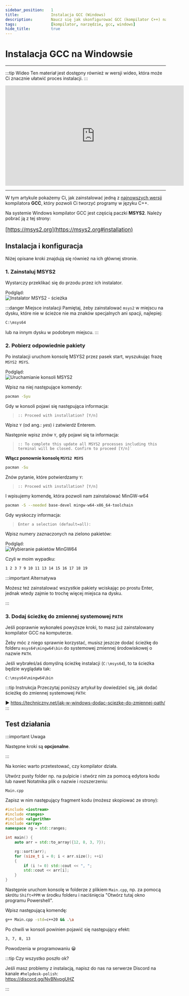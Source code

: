```yaml
---
sidebar_position:	1
title:				Instalacja GCC (Windows)
description:		Naucz się jak skonfigurować GCC (kompilator C++) na Windowsie w prosty sposób.
tags:				[kompilator, narzędzie, gcc, windows]
hide_title:			true
---
```


# Instalacja GCC na Windowsie

<hr/>

:::tip Wideo
Ten materiał jest dostępny również w wersji wideo, która może Ci 
znacznie ułatwić proces instalacji.
:::

<center>
<iframe
	width="560"
	height="315"
	src="https://www.youtube.com/embed/lNcgXUj6Iig"
	title="YouTube video player"
	frameBorder="0"
	allow="accelerometer; autoplay; clipboard-write; encrypted-media; gyroscope; picture-in-picture"
	allowFullScreen>
</iframe>
</center>

<hr/>

W tym artykule pokażemy Ci, jak zainstalować jedną z <u>najnowszych wersji</u>
kompilatora **GCC**, który pozwoli Ci tworzyć programy w języku C++.

Na systemie Windows kompilator GCC jest częścią paczki **MSYS2**.
Należy pobrać ją z tej strony:

<big>


[https://msys2.org](https://msys2.org#installation)


</big>

## Instalacja i konfiguracja

Niżej opisane kroki znajdują się również na ich głównej stronie.

### 1. Zainstaluj MSYS2

Wystarczy przeklikać się do przodu przez ich instalator.

<p align="center">

Podgląd:<br/>
![Instalator MSYS2 - ścieżka](https://www.msys2.org/images/install-2-path.png)

</p>

:::danger Miejsce instalacji
Pamiętaj, żeby zainstalować `msys2` w miejscu na dysku,
które nie w ścieżce nie ma znaków specjalnych ani spacji,
najlepiej:

```sh title="✔ Poprawna ścieżka"
C:\msys64
```

lub na innym dysku w podobnym miejscu.
:::

### 2. Pobierz odpowiednie pakiety

Po instalacji uruchom konsolę MSYS2 przez pasek start, wyszukując frazę `MSYS2 MSYS`.

<p align="center">

Podgląd:<br/>
![Uruchamianie konsoli MSYS2](/img/tutorials/tools/msys2/run-msys2-pl.png)

</p>

Wpisz na niej następujące komendy:


```sh title="🔹 1. Aktualizacja bazy pakietów"
pacman -Syu
```

Gdy w konsoli pojawi się następująca informacja:
> ```
> :: Proceed with installation? [Y/n]
> ```

Wpisz `Y` (od ang.: *yes*) i zatwierdź Enterem.

Następnie wpisz znów `Y`, gdy pojawi się ta informacja:

> ```
> :: To complete this update all MSYS2 processes including this terminal will be closed. Confirm to proceed [Y/n]`
> ```

**Włącz ponownie konsolę `MSYS2 MSYS`**

```sh title="🔹 2. Aktualizacja pakietów bazowych"
pacman -Su
```

Znów pytanie, które potwierdzamy `Y`:

> ```
> :: Proceed with installation? [Y/n]
> ```

I wpisujemy komendę, która pozwoli nam zainstalować MinGW-w64

```sh title="🔹 3. Instalacja pakietów MinGW-w64"
pacman -S --needed base-devel mingw-w64-x86_64-toolchain
```

Gdy wyskoczy informacja:

> ```
> Enter a selection (default=all): 
> ```

Wpisz numery zaznaczonych na zielono pakietów:

<p align="center">

Podgląd:<br/>
![Wybieranie pakietów MinGW64](/img/tutorials/tools/msys2/mingw-packages.png)

</p>

Czyli w moim wypadku:

```sh title="🔹 4. Numery instalowanych pakietów"
1 2 3 7 9 10 11 13 14 15 16 17 18 19
```

:::important Alternatywa

Możesz też zainstalować wszystkie pakiety wciskając po prostu Enter,
jednak wtedy zajmie to trochę więcej miejsca na dysku.

:::

### 3. Dodaj ścieżkę do zmiennej systemowej `PATH`

Jeśli poprawnie wykonałeś powyższe kroki, to masz już zainstalowany
kompilator GCC na komputerze.

Żeby móc z niego sprawnie korzystać, musisz jeszcze dodać
ścieżkę do folderu `msys64\mingw64\bin` do systemowej zmiennej środowiskowej
o nazwie `PATH`.

Jeśli wybrałeś/aś domyślną ścieżkę instalacji (`C:\msys64`), to ta ścieżka
będzie wyglądała tak:

```
C:\msys64\mingw64\bin
```

:::tip Instrukcja
Przeczytaj poniższy artykuł by dowiedzieć się, jak dodać ścieżkę do
zmiennej systemowej `PATH`:

▶ https://techniczny.net/jak-w-windows-dodac-sciezke-do-zmiennej-path/
:::

## Test działania

:::important Uwaga

Następne kroki są **opcjonalne**.

:::

Na koniec warto przetestować, czy kompilator działa.

Utwórz pusty folder np. na pulpicie i stwórz nim za pomocą
edytora kodu lub nawet Notatnika plik o nazwie i rozszerzeniu:

`Main.cpp`

Zapisz w nim następujący fragment kodu (możesz skopiować ze strony):

```cpp title="Main.cpp - Kod sprawdzający wsparcie C++20"
#include <iostream>
#include <ranges>
#include <algorithm>
#include <array>
namespace rg = std::ranges;

int main() {
	auto arr = std::to_array({12, 8, 3, 7});

	rg::sort(arr);
	for (size_t i = 0; i < arr.size(); ++i)
	{
		if (i != 0) std::cout << ", ";
		std::cout << arr[i];
	}
}
```

Następnie uruchom konsolę w folderze z plikiem `Main.cpp`,
np. za pomocą skrótu `Shift+PPM` w środku folderu
i naciśnięcia "Otwórz tutaj okno programu Powershell".

Wpisz następującą komendę:

```sh title="🔹 Kompilacja i uruchomienie"
g++ Main.cpp -std=c++20 && .\a
```

Po chwili w konsoli powinien pojawić się następujący efekt:

```sh title="✔ Poprawny wynik"
3, 7, 8, 13
```

Powodzenia w programowaniu 😀

:::tip Czy wszystko poszło ok?

Jeśli masz problemy z instalacją, napisz do nas na serwerze Discord na kanale `#helpdesk-polish`:  
https://discord.gg/NvBNvpgUHZ

:::